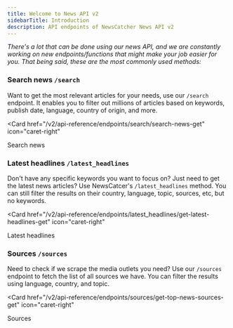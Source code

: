 ```yaml
---
title: Welcome to News API v2
sidebarTitle: Introduction
description: API endpoints of NewsCatcher News API v2
---
```


_There's a lot that can be done using our news API, and we are constantly
working on new endpoints/functions that might make your job easier for you. That
being said, these are the most commonly used methods:_

### Search news `/search`

Want to get the most relevant articles for your needs, use our `/search`
endpoint. It enables you to filter out millions of articles based on keywords,
publish date, language, country of origin, and more.

<Card
  href="/v2/api-reference/endpoints/search/search-news-get"
  icon="caret-right"
>
  Search news
</Card>

### Latest headlines `/latest_headlines`

Don't have any specific keywords you want to focus on? Just need to get the
latest news articles? Use NewsCatcer's `/latest_headlines` method. You can still
filter the results on their country, language, topic, sources, etc, but no
keywords.

<Card
  href="/v2/api-reference/endpoints/latest_headlines/get-latest-headlines-get"
  icon="caret-right"
>
  Latest headlines
</Card>
### Sources `/sources`

Need to check if we scrape the media outlets you need? Use our `/sources`
endpoint to fetch the list of all sources we have. You can filter the results
using language, country, and topic.

<Card
  href="/v2/api-reference/endpoints/sources/get-top-news-sources-get"
  icon="caret-right"
>
  Sources
</Card>
